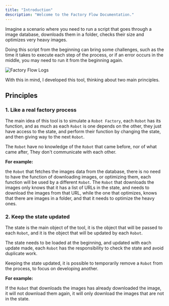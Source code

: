 ```yaml
---
title: "Introduction"
description: "Welcome to the Factory Flow Documentation."
---
```



Imagine a scenario where you need to run a script that goes through a image database, downloads them in a folder, checks their size and optimizes very heavy images.

Doing this script from the beginning can bring some challenges, such as the time it takes to execute each step of the process, or if an error occurs in the middle, you may need to run it from the beginning again.

<div className="center-image">
  <Image 
    src="/assets/docs/console-1.png" 
    width={662}
    height={494}
    quality={90}
    alt="Factory Flow Logs"
  />
</div>

With this in mind, I developed this tool, thinking about two main principles.

## Principles

### 1. Like a real factory process

The main idea of this tool is to simulate a `Robot Factory`, each `Robot` has its function, and as much as each `Robot` is one depends on the other, they just have access to the state, and perform their function by changing the state, and then giving way to the next `Robot`.

The `Robot` have no knowledge of the `Robot` that came before, nor of what came after, They don't communicate with each other.

<b>For example:</b>

the `Robot` that fetches the images data from the database, there is no need to have the function of downloading images, or optimizing them, each function will be used by a different `Robot`. The `Robot` that downloads the images only knows that it has a list of URLs in the state, and needs to download the images from that URL, while the one that optimizes, knows that there are images in a folder, and that it needs to optimize the heavy ones.

### 2. Keep the state updated

The state is the main object of the tool, it is the object that will be passed to each `Robot`, and it is the object that will be updated by each `Robot`.

The state needs to be loaded at the beginning, and updated with each update made, each `Robot` has the responsibility to check the state and avoid duplicate work.

Keeping the state updated, it is possible to temporarily remove a `Robot` from the process, to focus on developing another.

<b>For example:</b>

If the `Robot` that downloads the images has already downloaded the image, it will not download them again, it will only download the images that are not in the state.